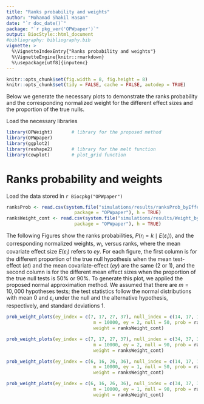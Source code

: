 ```yaml
---
title: "Ranks probability and weights"
author: "Mohamad Shakil Hasan"
date: "`r doc_date()`"
package: "`r pkg_ver('OPWpaper')`"
output: BiocStyle::html_document
#bibliography: bibliography.bib
vignette: >
  %\VignetteIndexEntry{"Ranks probability and weights"}
  %\VignetteEngine{knitr::rmarkdown}
  %\usepackage[utf8]{inputenc}
---
```


```r
knitr::opts_chunk$set(fig.width = 8, fig.height = 8)
knitr::opts_chunk$set(tidy = FALSE, cache = FALSE, autodep = TRUE)
```

Below we generate the necessary plots to demonstrate the ranks probability and the corresponding normalized weight for the different effect sizes and the proportion of the true nulls.

Load the necessary libraries

```r
library(OPWeight)       # library for the proposed method
library(OPWpaper)       
library(ggplot2)
library(reshape2)       # library for the melt function
library(cowplot)        # plot_grid function
```

# Ranks probability and weights
Load the data stored in `r Biocpkg("OPWpaper")` 

```r
ranksProb <- read.csv(system.file("simulations/results/ranksProb_byEffect_m10000.csv", 
                         package = "OPWpaper"), h = TRUE)
ranksWeight_cont <- read.csv(system.file("simulations/results/Weight_byEffect_cont_m10000.csv", 
                         package = "OPWpaper"), h = TRUE)
```

The following Figures show the ranks probabilities, $P(r_i=k \mid E(\varepsilon_i))$, and the corresponding normalized weights, $w_i$, versus ranks, where the mean covariate effect size $E(\varepsilon_i)$ refers to $ey$. For each figure, the first column is for the different proportion of the true null hypothesis when the mean test-effect ($et$) and the mean covariate-effect ($ey$) are the same ($2$ or $1$), and the second column is for the different mean effect sizes when the proportion of the true null tests is $50\%$ or $90\%$. To generate this plot, we applied the proposed normal approximation method. We assumed that there are $m = 10,000$ hypotheses tests; the test statistics follow the normal distributions with mean $0$ and $\varepsilon_i$ under the null and the alternative hypothesis, respectively, and standard deviations $1$.  

```r
prob_weight_plots(ey_index = c(7, 17, 27, 37), null_index = c(14, 17, 19),
                                m = 10000, ey = 2, null = 50, prob = ranksProb,
                                weight = ranksWeight_cont)

prob_weight_plots(ey_index = c(7, 17, 27, 37), null_index = c(34, 37, 39),
                                m = 10000, ey = 2, null = 90, prob = ranksProb,
                                weight = ranksWeight_cont)

prob_weight_plots(ey_index = c(6, 16, 26, 36), null_index = c(14, 17, 19),
                                m = 10000, ey = 1, null = 50, prob = ranksProb,
                                weight = ranksWeight_cont)

prob_weight_plots(ey_index = c(6, 16, 26, 36), null_index = c(34, 37, 39),
                                m = 10000, ey = 1, null = 90, prob = ranksProb,
                                weight = ranksWeight_cont)
```


